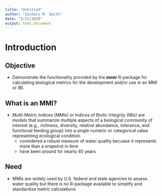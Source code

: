 ```yaml
---
title: "Untitled"
author: "Zachary M. Smith"
date: "2/11/2020"
output: html_document
---
```


# Introduction  

## Objective

- Demonstrate the functionality provided by the __mmir__ R-package for calculating biological metrics for the development and/or use in an MMI or IBI.

## What is an MMI?

- Multi-Metric Indices (MMIs) or Indices of Biotic Integrity (IBIs) are models that summarize multiple aspects of a biological community of interest (e.g., richness, diversity, relative abundance, tolerance, and functional feeding group) into a single numeric or categorical value representing ecological condition.
  + considered a robust measure of water quality becuase it represents more than a snapshot in time
  + have been around for nearly 40 years
  
## Need

- MMIs are widely used by U.S. federal and state agencies to assess water quality but there is no R-package available to simplify and standardize metric calculations.
